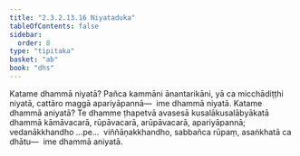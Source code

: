 ```yaml
---
title: "2.3.2.13.16 Niyataduka"
tableOfContents: false
sidebar:
  order: 8
type: "tipitaka"
basket: "ab"
book: "dhs"
---
```



<DynamicBreadcrumb />

<Division number="1297" book="dhs" bookNo="29" page="254">

<Paragraph number="1998" book="dhs">
Katame dhammā niyatā? Pañca kammāni ānantarikāni, yā ca micchādiṭṭhi niyatā, cattāro maggā apariyāpannā—  ime dhammā niyatā.
</Paragraph>

</Division>
<Division number="1298" book="dhs" bookNo="29" page="254">

<Paragraph number="1999" book="dhs">
Katame dhammā aniyatā? Te dhamme ṭhapetvā avasesā kusalākusalābyākatā dhammā kāmāvacarā, rūpāvacarā, arūpāvacarā, apariyāpannā; vedanākkhandho …pe…  viññāṇakkhandho, sabbañca rūpaṃ, asaṅkhatā ca dhātu—  ime dhammā aniyatā.
</Paragraph>
</Division>